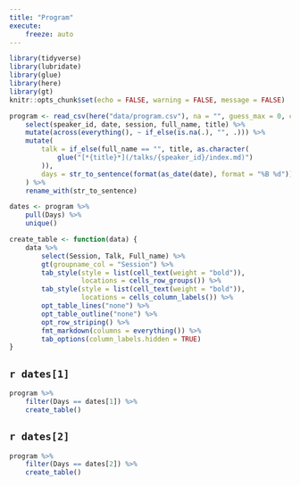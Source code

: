 ```yaml
---
title: "Program"
execute:
    freeze: auto
---
```


```r
library(tidyverse)
library(lubridate)
library(glue)
library(here)
library(gt)
knitr::opts_chunk$set(echo = FALSE, warning = FALSE, message = FALSE)
```

```r
program <- read_csv(here("data/program.csv"), na = "", guess_max = 0, col_types = "c") %>%
    select(speaker_id, date, session, full_name, title) %>%
    mutate(across(everything(), ~ if_else(is.na(.), "", .))) %>%
    mutate(
        talk = if_else(full_name == "", title, as.character(
            glue("[*{title}*](/talks/{speaker_id}/index.md)")
        )), 
        days = str_to_sentence(format(as_date(date), format = "%B %d"))
    ) %>%
    rename_with(str_to_sentence) 

dates <- program %>% 
    pull(Days) %>% 
    unique()

create_table <- function(data) {
    data %>%
        select(Session, Talk, Full_name) %>%
        gt(groupname_col = "Session") %>%
        tab_style(style = list(cell_text(weight = "bold")),
                  locations = cells_row_groups()) %>%
        tab_style(style = list(cell_text(weight = "bold")),
                  locations = cells_column_labels()) %>%
        opt_table_lines("none") %>%
        opt_table_outline("none") %>% 
        opt_row_striping() %>% 
        fmt_markdown(columns = everything()) %>% 
        tab_options(column_labels.hidden = TRUE)
}
```

::: panel-tabset
## `r dates[1]`

```r
program %>% 
    filter(Days == dates[1]) %>% 
    create_table()
```

## `r dates[2]`

```r
program %>% 
    filter(Days == dates[2]) %>% 
    create_table()
```
:::
